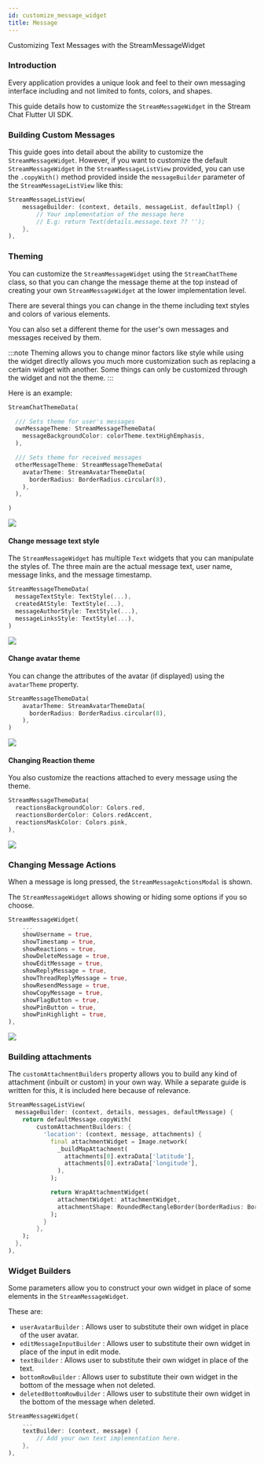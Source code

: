 ```yaml
---
id: customize_message_widget
title: Message
---
```


Customizing Text Messages with the StreamMessageWidget

### Introduction

Every application provides a unique look and feel to their own messaging interface including and not
limited to fonts, colors, and shapes.

This guide details how to customize the `StreamMessageWidget` in the Stream Chat Flutter UI SDK.

### Building Custom Messages

This guide goes into detail about the ability to customize the `StreamMessageWidget`. However, if you want
to customize the default `StreamMessageWidget` in the `StreamMessageListView` provided, you can use the `.copyWith()` method
provided inside the `messageBuilder` parameter of the `StreamMessageListView` like this:

```dart
StreamMessageListView(
    messageBuilder: (context, details, messageList, defaultImpl) {
        // Your implementation of the message here
        // E.g: return Text(details.message.text ?? '');
    },
),
```

### Theming

You can customize the `StreamMessageWidget` using the `StreamChatTheme` class, so that you can change the
message theme at the top instead of creating your own `StreamMessageWidget` at the lower implementation level.

There are several things you can change in the theme including text styles and colors of various elements.

You can also set a different theme for the user's own messages and messages received by them.

:::note
Theming allows you to change minor factors like style while using the widget directly allows you much
more customization such as replacing a certain widget with another. Some things can only be customized
through the widget and not the theme.
:::

Here is an example:

```dart
StreamChatThemeData(

  /// Sets theme for user's messages
  ownMessageTheme: StreamMessageThemeData(
    messageBackgroundColor: colorTheme.textHighEmphasis,
  ),

  /// Sets theme for received messages
  otherMessageTheme: StreamMessageThemeData(
    avatarTheme: StreamAvatarThemeData(
      borderRadius: BorderRadius.circular(8),
    ),
  ),

)
```

![](../../assets/message_theming.png)

#### Change message text style

The `StreamMessageWidget` has multiple `Text` widgets that you can manipulate the styles of. The three main
are the actual message text, user name, message links, and the message timestamp.

```dart
StreamMessageThemeData(
  messageTextStyle: TextStyle(...),
  createdAtStyle: TextStyle(...),
  messageAuthorStyle: TextStyle(...),
  messageLinksStyle: TextStyle(...),
)
```

![](../../assets/message_styles.png)

#### Change avatar theme

You can change the attributes of the avatar (if displayed) using the `avatarTheme` property.

```dart
StreamMessageThemeData(
    avatarTheme: StreamAvatarThemeData(
      borderRadius: BorderRadius.circular(8),
    ),
)
```

![](../../assets/message_rounded_avatar.png)

#### Changing Reaction theme

You also customize the reactions attached to every message using the theme.

```dart
StreamMessageThemeData(
  reactionsBackgroundColor: Colors.red,
  reactionsBorderColor: Colors.redAccent,
  reactionsMaskColor: Colors.pink,
),
```

![](../../assets/message_reaction_theming.png)

### Changing Message Actions

When a message is long pressed, the `StreamMessageActionsModal` is shown.

The `StreamMessageWidget` allows showing or hiding some options if you so choose.

```dart
StreamMessageWidget(
    ...
    showUsername = true,
    showTimestamp = true,
    showReactions = true,
    showDeleteMessage = true,
    showEditMessage = true,
    showReplyMessage = true,
    showThreadReplyMessage = true,
    showResendMessage = true,
    showCopyMessage = true,
    showFlagButton = true,
    showPinButton = true,
    showPinHighlight = true,
),
```

![](../../assets/message_widget_actions.png)

### Building attachments

The `customAttachmentBuilders` property allows you to build any kind of attachment (inbuilt or custom)
in your own way. While a separate guide is written for this, it is included here because of relevance.

```dart
StreamMessageListView(
  messageBuilder: (context, details, messages, defaultMessage) {
    return defaultMessage.copyWith(
        customAttachmentBuilders: {
          'location': (context, message, attachments) {
            final attachmentWidget = Image.network(
              _buildMapAttachment(
                attachments[0].extraData['latitude'],
                attachments[0].extraData['longitude'],
              ),
            );

            return WrapAttachmentWidget(
              attachmentWidget: attachmentWidget, 
              attachmentShape: RoundedRectangleBorder(borderRadius: BorderRadius.circular(8)),
            );
          }
        },
    );
  },
),
```

### Widget Builders

Some parameters allow you to construct your own widget in place of some elements in the `StreamMessageWidget`.

These are:
* `userAvatarBuilder`  : Allows user to substitute their own widget in place of the user avatar.
* `editMessageInputBuilder` : Allows user to substitute their own widget in place of the input in edit mode.
* `textBuilder` : Allows user to substitute their own widget in place of the text.
* `bottomRowBuilder` : Allows user to substitute their own widget in the bottom of the message when not deleted.
* `deletedBottomRowBuilder` : Allows user to substitute their own widget in the bottom of the message when deleted.

```dart
StreamMessageWidget(
    ...
    textBuilder: (context, message) {
        // Add your own text implementation here.
    },
),
```
